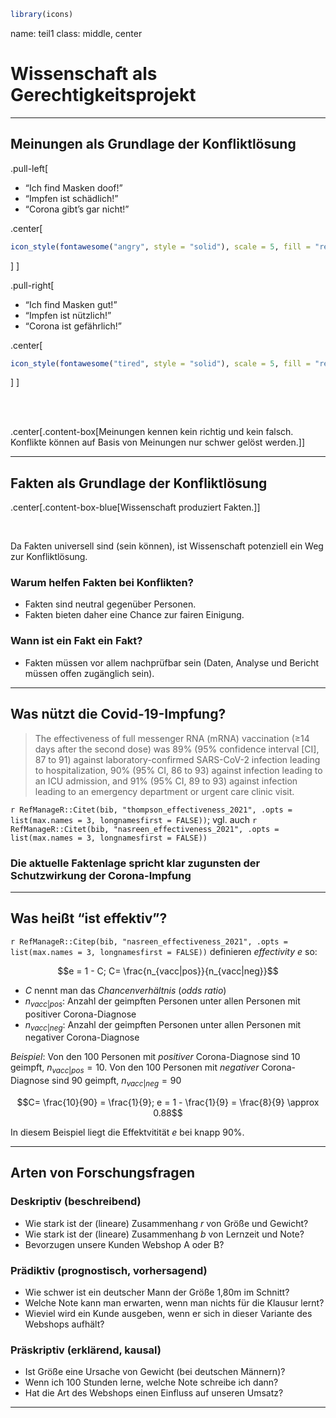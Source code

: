 ```r
library(icons)
```


name: teil1
class: middle, center


# Wissenschaft als Gerechtigkeitsprojekt


---




## Meinungen als Grundlage der Konfliktlösung 


.pull-left[

- "Ich find Masken doof!"
- "Impfen ist schädlich!"
- "Corona gibt's gar nicht!"

.center[
```r
icon_style(fontawesome("angry", style = "solid"), scale = 5, fill = "red")

```
]
]

.pull-right[

- "Ich find Masken gut!"
- "Impfen ist nützlich!"
- "Corona ist gefährlich!"

.center[
```r
icon_style(fontawesome("tired", style = "solid"), scale = 5, fill = "red")

```
]
]

</br>
</br>

.center[.content-box[Meinungen kennen kein richtig und kein falsch. Konflikte können auf Basis von Meinungen nur schwer gelöst werden.]]



---


## Fakten als Grundlage der Konfliktlösung

.center[.content-box-blue[Wissenschaft produziert Fakten.]]

</br>

Da Fakten universell sind (sein können), ist Wissenschaft potenziell ein Weg zur Konfliktlösung.

### Warum helfen Fakten bei Konflikten?

- Fakten sind neutral gegenüber Personen.
- Fakten bieten daher eine Chance zur fairen Einigung.


### Wann ist ein Fakt ein Fakt?


- Fakten müssen vor allem nachprüfbar sein (Daten, Analyse und Bericht müssen offen zugänglich sein).


---

## Was nützt die Covid-19-Impfung?




>    The effectiveness of full messenger RNA (mRNA) vaccination (≥14 days after the second dose) was 89% (95% confidence interval [CI], 87 to 91) against laboratory-confirmed SARS-CoV-2 infection leading to hospitalization, 90% (95% CI, 86 to 93) against infection leading to an ICU admission, and 91% (95% CI, 89 to 93) against infection leading to an emergency department or urgent care clinic visit.

`r RefManageR::Citet(bib, "thompson_effectiveness_2021", .opts = list(max.names = 3, longnamesfirst = FALSE))`; vgl. auch `r RefManageR::Citet(bib, "nasreen_effectiveness_2021", .opts = list(max.names = 3, longnamesfirst = FALSE))`

### Die aktuelle Faktenlage spricht klar zugunsten der Schutzwirkung der Corona-Impfung 

---

## Was heißt "ist effektiv"?

`r RefManageR::Citep(bib, "nasreen_effectiveness_2021", .opts = list(max.names = 3, longnamesfirst = FALSE))` definieren *effectivity* $e$ so:



$$e = 1 - C; C= \frac{n_{vacc|pos}}{n_{vacc|neg}}$$

- $C$ nennt man das *Chancenverhältnis* (*odds ratio*)
- $n_{vacc|pos}$: Anzahl der geimpften Personen unter allen Personen mit positiver Corona-Diagnose
- $n_{vacc|neg}$: Anzahl der geimpften Personen unter allen Personen mit negativer Corona-Diagnose


*Beispiel*: Von den 100 Personen mit *positiver* Corona-Diagnose sind 10 geimpft, $n_{vacc|pos}=10$. Von den 100 Personen mit *negativer* Corona-Diagnose sind 90 geimpft, $n_{vacc|neg}=90$

$$C= \frac{10}{90} = \frac{1}{9}; e = 1 - \frac{1}{9} = \frac{8}{9} \approx 0.88$$


In diesem Beispiel liegt die Effektvitität $e$ bei knapp 90%.


---

## Arten von Forschungsfragen


### Deskriptiv (beschreibend)

- Wie stark ist der (lineare) Zusammenhang $r$ von Größe und Gewicht?
- Wie stark ist der (lineare) Zusammenhang $b$ von Lernzeit und Note?
- Bevorzugen unsere Kunden Webshop A oder B?

### Prädiktiv (prognostisch, vorhersagend)

- Wie schwer ist ein deutscher Mann der Größe 1,80m im Schnitt?
- Welche Note kann man erwarten, wenn man nichts für die Klausur lernt?
- Wieviel wird ein Kunde ausgeben, wenn er sich in dieser Variante des Webshops aufhält?

### Präskriptiv (erklärend, kausal)

- Ist Größe eine Ursache von Gewicht (bei deutschen Männern)?
- Wenn ich 100 Stunden lerne, welche Note schreibe ich dann?
- Hat die Art des Webshops einen Einfluss auf unseren Umsatz?

---

